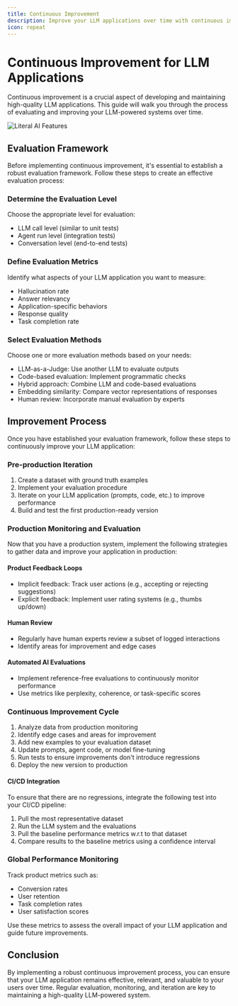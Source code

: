 ```yaml
---
title: Continuous Improvement
description: Improve your LLM applications over time with continuous improvement.
icon: repeat
---
```


# Continuous Improvement for LLM Applications

Continuous improvement is a crucial aspect of developing and maintaining high-quality LLM applications. This guide will walk you through the process of evaluating and improving your LLM-powered systems over time.

<Frame caption="Collaborative Flow on Literal AI">
  <img src="/images/features.svg" alt="Literal AI Features"/>
</Frame>

## Evaluation Framework

Before implementing continuous improvement, it's essential to establish a robust evaluation framework. Follow these steps to create an effective evaluation process:

### Determine the Evaluation Level

Choose the appropriate level for evaluation:

- LLM call level (similar to unit tests)
- Agent run level (integration tests)
- Conversation level (end-to-end tests)

### Define Evaluation Metrics

Identify what aspects of your LLM application you want to measure:

- Hallucination rate
- Answer relevancy
- Application-specific behaviors
- Response quality
- Task completion rate

### Select Evaluation Methods

Choose one or more evaluation methods based on your needs:

- LLM-as-a-Judge: Use another LLM to evaluate outputs
- Code-based evaluation: Implement programmatic checks
- Hybrid approach: Combine LLM and code-based evaluations
- Embedding similarity: Compare vector representations of responses
- Human review: Incorporate manual evaluation by experts

## Improvement Process

Once you have established your evaluation framework, follow these steps to continuously improve your LLM application:

### Pre-production Iteration

1. Create a dataset with ground truth examples
2. Implement your evaluation procedure
3. Iterate on your LLM application (prompts, code, etc.) to improve performance
4. Build and test the first production-ready version

### Production Monitoring and Evaluation

Now that you have a production system, implement the following strategies to gather data and improve your application in production:

#### Product Feedback Loops

- Implicit feedback: Track user actions (e.g., accepting or rejecting suggestions)
- Explicit feedback: Implement user rating systems (e.g., thumbs up/down)

#### Human Review

- Regularly have human experts review a subset of logged interactions
- Identify areas for improvement and edge cases

#### Automated AI Evaluations

- Implement reference-free evaluations to continuously monitor performance
- Use metrics like perplexity, coherence, or task-specific scores

### Continuous Improvement Cycle

1. Analyze data from production monitoring
2. Identify edge cases and areas for improvement
3. Add new examples to your evaluation dataset
4. Update prompts, agent code, or model fine-tuning
5. Run tests to ensure improvements don't introduce regressions
6. Deploy the new version to production

#### CI/CD Integration

To ensure that there are no regressions, integrate the following test into your CI/CD pipeline:

1. Pull the most representative dataset
2. Run the LLM system and the evaluations 
3. Pull the baseline performance metrics w.r.t to that dataset
4. Compare results to the baseline metrics using a confidence interval


### Global Performance Monitoring

Track product metrics such as:

- Conversion rates
- User retention
- Task completion rates
- User satisfaction scores

Use these metrics to assess the overall impact of your LLM application and guide future improvements.

## Conclusion

By implementing a robust continuous improvement process, you can ensure that your LLM application remains effective, relevant, and valuable to your users over time. Regular evaluation, monitoring, and iteration are key to maintaining a high-quality LLM-powered system.

